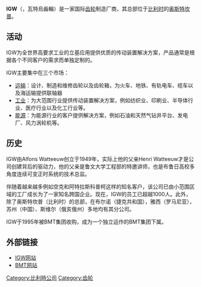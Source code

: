 {{NotChineseTitle|time=2020-04-02}}
{{Infobox company
| logo            = [[File:IGW_Logo.png|250px]]
| industry            = 工业制造业
| foundation      = 1949 年成立于比利时
| location             = 奥斯特坎普，比利时
| key_people            = Holger Stehling (CEO)
| products                = 齿轮，齿轮箱，传动轴，轴承座，联轴器，维修服务
| revenue            = 100.000.000 欧元 (2014)
| num_employees              = 1.000 (2014)
| homepage                = http://www.igwpower.com
}}

'''IGW'''（{{lang-en|Industrial Gears Watteeuw}}，瓦特烏齒輪）是一家国际[[齿轮|齿轮]]制造厂商，其总部位于[[比利时|比利时]]的[[奥斯特坎普|奥斯特坎普]]。

== 活动 ==
IGW为全世界高要求工业的立基应用提供优质的传动装置解决方案，产品通常是根据各个不同客户的需求而单独定制的。

IGW主要集中在三个市场：
* [[运输|运输]]：设计、制造和维修齿轮以及齿轮箱，为火车、地铁、有轨电车、缆车以及海运输提供联轴器
* [[工业|工业]]：为大范围行业提供传动装置解决方案，例如纺织业、印刷业、半导体行业、医疗行业以及化工行业等。
* [[能源|能源]]：为能源行业的客户提供解决方案，例如石油和天然气钻井平台、发电厂、风力涡轮机等。

== 历史 ==
IGW由Alfons Watteeuw创立于1949年，实际上他的父亲Henri Watteeuw才是公司创建背后的驱动力，他的父亲是鲁文大学工程部的特邀讲师，也是布鲁日高校多角度连续可变正时系统的技术总监。

伴随着越来越多例如空克和阿特拉斯科普柯这样的知名客户，该公司已由小范围区域的工厂成长为了一家知名跨国企业。现在，IGW的员工已超越1000人。此外，除了奥斯特坎普（比利时）的总部，在布尔诺（捷克共和国），雅西（罗马尼亚），苏州（中国）、斯维尔（俄亥俄州）多地均有其分公司。

IGW于1995年被BMT集团收购，成为一个独立运作的BMT集团下属。

== 外部链接 ==
* [http://www.igwpower.com/ IGW网站]{{Wayback|url=http://www.igwpower.com/ |date=20150701151841 }}
* [https://web.archive.org/web/20130117050838/http://www.bmt.be/en BMT网站]

[[Category:比利時公司|Category:比利時公司]]
[[Category:齿轮|Category:齿轮]]
